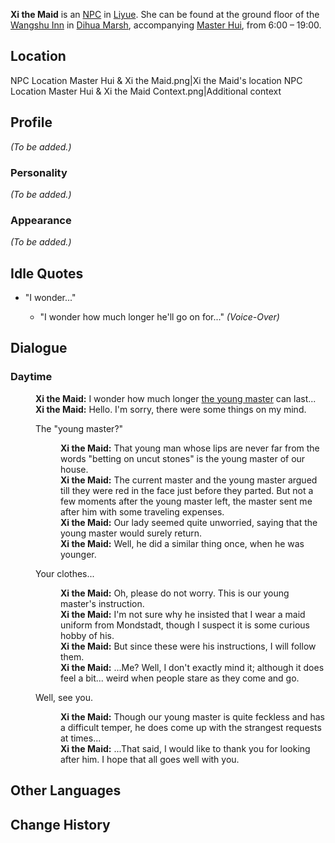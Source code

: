 {{Meta
<!-- Remove this template after adding the missing info -->
|missing_NPC_profile  = yes
}}
{{Character Infobox
|type             = NPC
|region           = Liyue
|image            = NPC Xi the Maid.png
|realname         = Xi
}}
'''Xi the Maid''' is an [[NPC]] in [[Liyue]]. She can be found at the ground floor of the [[Wangshu Inn]] in [[Dihua Marsh]], accompanying [[Master Hui]], from 6:00 – 19:00.

==Location==
<gallery hideaddbutton="true" captionalign="center">
NPC Location Master Hui & Xi the Maid.png|Xi the Maid's location
NPC Location Master Hui & Xi the Maid Context.png|Additional context
</gallery>

==Profile==
<!-- detailed story/lore information goes here -->
''(To be added.)''

===Personality===
''(To be added.)''

===Appearance===
''(To be added.)''

==Idle Quotes==
* "I wonder..."
**{{A|VO Xi the Maid 01.ogg}} "I wonder how much longer he'll go on for..." ''(Voice-Over)''

==Dialogue==
===Daytime===
{{Dialogue start}}
:'''Xi the Maid:''' I wonder how much longer [[Master Hui|the young master]] can last...
:'''Xi the Maid:''' Hello. I'm sorry, there were some things on my mind.
:{{DIcon}} The "young master?"
::'''Xi the Maid:''' That young man whose lips are never far from the words "betting on uncut stones" is the young master of our house.
::'''Xi the Maid:''' The current master and the young master argued till they were red in the face just before they parted. But not a few moments after the young master left, the master sent me after him with some traveling expenses.
::'''Xi the Maid:''' Our lady seemed quite unworried, saying that the young master would surely return.
::'''Xi the Maid:''' Well, he did a similar thing once, when he was younger.
:{{DIcon}} Your clothes...
::'''Xi the Maid:''' Oh, please do not worry. This is our young master's instruction.
::'''Xi the Maid:''' I'm not sure why he insisted that I wear a maid uniform from Mondstadt, though I suspect it is some curious hobby of his.
::'''Xi the Maid:''' But since these were his instructions, I will follow them.
::'''Xi the Maid:''' ...Me? Well, I don't exactly mind it; although it does feel a bit... weird when people stare as they come and go.
:{{DIcon}} Well, see you.
::'''Xi the Maid:''' Though our young master is quite feckless and has a difficult temper, he does come up with the strangest requests at times...
::'''Xi the Maid:''' ...That said, I would like to thank you for looking after him. I hope that all goes well with you.
{{Dialogue end}}

==Other Languages==
{{Other Languages|default_hidden = 1
|en      = Xi the Maid
|zhs     = 小茜
|zhs_rm  = Xiǎo Qiàn
|zht     = 小茜
|zht_rm  = Xiǎo Qiàn
|ja      = 茜
|ja_rm   = Akane
|ko      = 첸
|ko_rm   = Chen
|es      = Xi
|fr      = Xi
|ru      = Сяо Си
|th      = สาวใช้ Xi
|th_rm   = Sao Chai Xi
|vi      = Xi
|de      = Jungfer Xi
|id      = Xi Si Pelayan
|pt      = Xi, a Empregada
}}

==Change History==
{{Change History|1.0}}